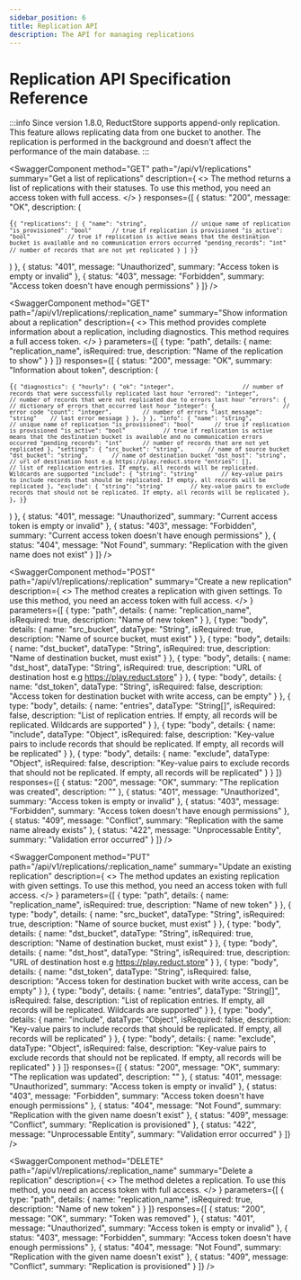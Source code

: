 ```yaml
---
sidebar_position: 6
title: Replication API
description: The API for managing replications
---
```


<head>
  <link rel="canonical" href="https://www.reduct.store/docs/http-api/replication-api" />
</head>


# Replication API Specification Reference

:::info
Since version 1.8.0, ReductStore supports append-only replication. This feature allows replicating data from one bucket to another.
The replication is performed in the background and doesn't affect the performance of the main database.
:::

<SwaggerComponent
  method="GET"
  path="/api/v1/replications"
  summary="Get a list of replications"
  description={
    <>
      The method returns a list of replications with their statuses. To use this method, you need an access token with full access.
    </>
  }
  responses={[
    {
      status: "200",
      message: "OK",
      description: (
        <pre><code>{`{
  "replications": [
    {
      "name": "string",             // unique name of replication
      "is_provisioned": "bool"      // true if replication is provisioned
      "is_active": "bool"           // true if replication is active means that the destination bucket is available and no communication errors occurred
      "pending_records": "int"      // number of records that are not yet replicated
    }
  ]
}`}</code></pre>
      )
    },
    {
      status: "401",
      message: "Unauthorized",
      summary: "Access token is empty or invalid"
    },
    {
      status: "403",
      message: "Forbidden",
      summary: "Access token doesn't have enough permissions"
    }
  ]}
/>

<SwaggerComponent
  method="GET"
  path="/api/v1/replications/:replication_name"
  summary="Show information about a replication"
  description={
    <>
        This method provides complete information about a replication, including diagnostics. This method requires a full access token.
    </>
  }
  parameters={[
    {
      type: "path",
      details: {
        name: "replication_name",
        isRequired: true,
        description: "Name of the replication to show"
      }
    }
  ]}
  responses={[
    {
      status: "200",
      message: "OK",
      summary: "Information about token",
      description: (
        <pre><code>{`{
        "diagnostics": {
            "hourly": {
                "ok": "integer",                    // number of records that were successfully replicated last hour
                "errored": "integer",               // number of records that were not replicated due to errors last hour
                "errors": {                         // dictionary of errors that occurred last hour
                    "integer": {                    // error code
                        "count": "integer",         // number of errors
                        "last_message": "string"    // last error message
                    }
                },
             }
        },
        "info": {
            "name": "string",             // unique name of replication
            "is_provisioned": "bool"      // true if replication is provisioned
            "is_active": "bool"           // true if replication is active means that the destination bucket is available and no communication errors occurred
            "pending_records": "int"      // number of records that are not yet replicated
        },
        "settings": {
            "src_bucket": "string",       // name of source bucket
            "dst_bucket": "string",       // name of destination bucket
            "dst_host": "string",         // url of destination host e.g https://play.reduct.store
            "entries": [],                // list of replication entries. If empty, all records will be replicated. Wildcards are supported
            "include": {
                 "string": "string"       // key-value pairs to include records that should be replicated. If empty, all records will be replicated
            },
            "exclude": {
                "string": "string"        // key-value pairs to exclude records that should not be replicated. If empty, all records will be replicated
            },
        },
}`}</code></pre>
      )
    },
    {
      status: "401",
      message: "Unauthorized",
      summary: "Current access token is empty or invalid"
    },
    {
      status: "403",
      message: "Forbidden",
      summary: "Current access token doesn't have enough permissions"
    },
    {
      status: "404",
      message: "Not Found",
      summary: "Replication with the given name does not exist"
    }
  ]}
/>

<SwaggerComponent
  method="POST"
  path="/api/v1/replications/:replication"
  summary="Create a new replication"
  description={
    <>
      The method creates a replication with given settings. To use this method, you need an access token with full access.
    </>
  }
  parameters={[
    {
      type: "path",
      details: {
        name: "replication_name",
        isRequired: true,
        description: "Name of new token"
      }
    },
    {
      type: "body",
      details: {
        name: "src_bucket",
        dataType: "String",
        isRequired: true,
        description: "Name of source bucket, must exist"
      }
    },
    {
      type: "body",
      details: {
        name: "dst_bucket",
        dataType: "String",
        isRequired: true,
        description: "Name of destination bucket, must exist"
      }
    },
    {
      type: "body",
      details: {
        name: "dst_host",
        dataType: "String",
        isRequired: true,
        description: "URL of destination host e.g https://play.reduct.store"
      }
    },
    {
      type: "body",
      details: {
        name: "dst_token",
        dataType: "String",
        isRequired: false,
        description: "Access token for destination bucket with write access, can be empty"
      }
    },
    {
      type: "body",
      details: {
        name: "entries",
        dataType: "String[]",
        isRequired: false,
        description: "List of replication entries. If empty, all records will be replicated. Wildcards are supported"
      }
    },
    {
      type: "body",
      details: {
        name: "include",
        dataType: "Object",
        isRequired: false,
        description: "Key-value pairs to include records that should be replicated. If empty, all records will be replicated"
      }
    },
    {
      type: "body",
      details: {
        name: "exclude",
        dataType: "Object",
        isRequired: false,
        description: "Key-value pairs to exclude records that should not be replicated. If empty, all records will be replicated"
      }
    }
  ]}
  responses={[
    {
      status: "200",
      message: "OK",
      summary: "The replication was created",
      description: ""
    },
    {
      status: "401",
      message: "Unauthorized",
      summary: "Access token is empty or invalid"
    },
    {
      status: "403",
      message: "Forbidden",
      summary: "Access token doesn't have enough permissions"
    },
    {
      status: "409",
      message: "Conflict",
      summary: "Replication with the same name already exists"
    },
    {
      status: "422",
      message: "Unprocessable Entity",
      summary: "Validation error occurred"
    }
  ]}
/>

<SwaggerComponent
  method="PUT"
  path="/api/v1/replications/:replication_name"
  summary="Update an existing replication"
  description={
    <>
        The method updates an existing replication with given settings. To use this method, you need an access token with full access.
    </>
  }
  parameters={[
    {
      type: "path",
      details: {
        name: "replication_name",
        isRequired: true,
        description: "Name of new token"
      }
    },
    {
      type: "body",
      details: {
        name: "src_bucket",
        dataType: "String",
        isRequired: true,
        description: "Name of source bucket, must exist"
      }
    },
    {
      type: "body",
      details: {
        name: "dst_bucket",
        dataType: "String",
        isRequired: true,
        description: "Name of destination bucket, must exist"
      }
    },
    {
      type: "body",
      details: {
        name: "dst_host",
        dataType: "String",
        isRequired: true,
        description: "URL of destination host e.g https://play.reduct.store"
      }
    },
    {
      type: "body",
      details: {
        name: "dst_token",
        dataType: "String",
        isRequired: false,
        description: "Access token for destination bucket with write access, can be empty"
      }
    },
    {
      type: "body",
      details: {
        name: "entries",
        dataType: "String[]",
        isRequired: false,
        description: "List of replication entries. If empty, all records will be replicated. Wildcards are supported"
      }
    },
    {
      type: "body",
      details: {
        name: "include",
        dataType: "Object",
        isRequired: false,
        description: "Key-value pairs to include records that should be replicated. If empty, all records will be replicated"
      }
    },
    {
      type: "body",
      details: {
        name: "exclude",
        dataType: "Object",
        isRequired: false,
        description: "Key-value pairs to exclude records that should not be replicated. If empty, all records will be replicated"
      }
    }
  ]}
  responses={[
    {
      status: "200",
      message: "OK",
      summary: "The replication was updated",
      description: ""
    },
    {
      status: "401",
      message: "Unauthorized",
      summary: "Access token is empty or invalid"
    },
    {
      status: "403",
      message: "Forbidden",
      summary: "Access token doesn't have enough permissions"
    },
    {
      status: "404",
      message: "Not Found",
      summary: "Replication with the given name doesn't exist"
    },
    {
      status: "409",
      message: "Conflict",
      summary: "Replication is provisioned"
    },
    {
      status: "422",
      message: "Unprocessable Entity",
      summary: "Validation error occurred"
    }
  ]}
/>

<SwaggerComponent
  method="DELETE"
  path="/api/v1/replications/:replication_name"
  summary="Delete a replication"
  description={
    <>
        The method deletes a replication. To use this method, you need an access token with full access.
    </>
  }
  parameters={[
    {
      type: "path",
      details: {
        name: "replication_name",
        isRequired: true,
        description: "Name of new token"
      }
    }
  ]}
  responses={[
    {
      status: "200",
      message: "OK",
      summary: "Token was removed"
    },
    {
      status: "401",
      message: "Unauthorized",
      summary: "Access token is empty or invalid"
    },
    {
      status: "403",
      message: "Forbidden",
      summary: "Access token doesn't have enough permissions"
    },
    {
      status: "404",
      message: "Not Found",
      summary: "Replication with the given name doesn't exist"
    },
    {
      status: "409",
      message: "Conflict",
      summary: "Replication is provisioned"
    }
  ]}
/>
